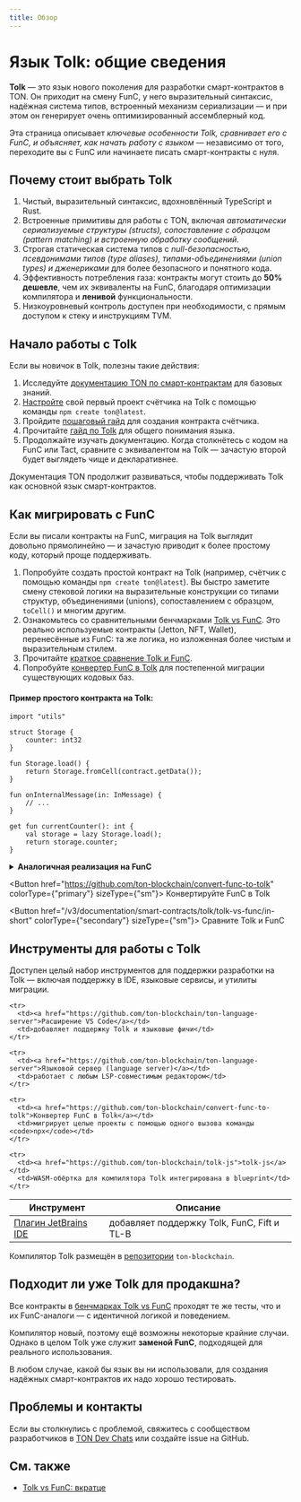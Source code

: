 ```yaml
---
title: Обзор
---
```



# Язык Tolk: общие сведения

**Tolk** — это язык нового поколения для разработки смарт-контрактов в TON. Он приходит на смену FunC, у него выразительный синтаксис, надёжная система типов, встроенный механизм сериализации — и при этом он генерирует очень оптимизированный ассемблерный код.

Эта страница описывает *ключевые особенности Tolk, сравнивает его с FunC, и объясняет, как начать работу с языком* — независимо от того, переходите вы с FunC или начинаете писать смарт-контракты с нуля.

## Почему стоит выбрать Tolk

1. Чистый, выразительный синтаксис, вдохновлённый TypeScript и Rust.
2. Встроенные примитивы для работы с TON, включая *автоматически сериализуемые структуры (structs), сопоставление с образцом (pattern matching) и встроенную обработку сообщений*.
3. Строгая статическая система типов с *null-безопасностью, псевдонимами типов (type aliases), типами-объединениями (union types) и дженериками* для более безопасного и понятного кода.
4. Эффективность потребления газа: контракты могут стоить до **50% дешевле**, чем их эквиваленты на FunC, благодаря оптимизации компилятора и **ленивой** функциональности.
5. Низкоуровневый контроль доступен при необходимости, с прямым доступом к стеку и инструкциям TVM.

## Начало работы с Tolk

Если вы новичок в Tolk, полезны такие действия:

1. Исследуйте [документацию TON по смарт-контрактам](/v3/documentation/smart-contracts/overview) для базовых знаний.
2. [Настройте](/v3/documentation/smart-contracts/tolk/counter-smart-contract/) свой первый проект счётчика на Tolk с помощью команды `npm create ton@latest`.
3. Пройдите [пошаговый гайд](/v3/documentation/smart-contracts/tolk/counter-smart-contract.mdx) для создания контракта счётчика.
4. Прочитайте [гайд по Tolk](/v3/documentation/smart-contracts/tolk/language-guide.mdx) для общего понимания языка.
5. Продолжайте изучать документацию. Когда столкнётесь с кодом на FunC или Tact, сравните с эквивалентом на Tolk — зачастую второй будет выглядеть чище и декларативнее.

Документация TON продолжит развиваться, чтобы поддерживать Tolk как основной язык смарт-контрактов.

## Как мигрировать с FunC

Если вы писали контракты на FunC, миграция на Tolk выглядит довольно прямолинейно — и зачастую приводит к более простому коду, который проще поддерживать.

1. Попробуйте создать простой контракт на Tolk (например, счётчик с помощью команды `npm create ton@latest`). Вы быстро заметите смену стековой логики на выразительные конструкции со типами структур, объединениями (unions), сопоставлением с образцом, `toCell()` и многим другим.
2. Ознакомьтесь со сравнительными бенчмарками [Tolk vs FunC](https://github.com/ton-blockchain/tolk-bench). Это реально используемые контракты (Jetton, NFT, Wallet), перенесённые из FunC: та же логика, но изложенная более чистым и выразительным стилем.
3. Прочитайте [краткое сравнение Tolk и FunC](/v3/documentation/smart-contracts/tolk/tolk-vs-func/in-short).
4. Попробуйте [конвертер FunC в Tolk](https://github.com/ton-blockchain/convert-func-to-tolk) для постепенной миграции существующих кодовых баз.

#### Пример простого контракта на Tolk:

```tolk
import "utils"

struct Storage {
    counter: int32
}

fun Storage.load() {
    return Storage.fromCell(contract.getData());
}

fun onInternalMessage(in: InMessage) {
    // ...
}

get fun currentCounter(): int {
    val storage = lazy Storage.load();
    return storage.counter;
}
```

<details>
  <summary><b>Аналогичная реализация на FunC</b></summary>

  ```func
  #include "utils.fc";

  global int ctx_counter;

  int load_data() impure {
    slice cs = get_data().begin_parse();
    ctx_counter = cs~load_uint(32);
  }

  () recv_internal(int msg_value, cell msg_full, slice msg_body) impure {
    slice cs = msg_full.begin_parse();
    int flags = cs.load_uint(4);
    if (flags & 1) {
      return ();
    }
    ...
  }

  int currentCounter() method_id {
    load_data(); ;; fills global variables
    return ctx_counter;
  }
  ```
</details>

<Button href="https://github.com/ton-blockchain/convert-func-to-tolk" colorType={"primary"} sizeType={"sm"}>
  Конвертируйте FunC в Tolk
</Button>

<Button href="/v3/documentation/smart-contracts/tolk/tolk-vs-func/in-short" colorType={"secondary"} sizeType={"sm"}>
  Сравните Tolk и FunC
</Button>

## Инструменты для работы с Tolk

Доступен целый набор инструментов для поддержки разработки на Tolk — включая поддержку в IDE, языковые сервисы, и утилиты миграции.

<table style={{ width: "100%", tableLayout: "fixed" }}>
  <thead>
    <tr>
      <th style={{ width: "32%" }}>Инструмент</th>
      <th style={{ width: "68%" }}>Описание</th>
    </tr>
  </thead>

  <tbody>
    <tr>
      <td><a href="https://github.com/ton-blockchain/intellij-ton">Плагин JetBrains IDE</a></td>
      <td>добавляет поддержку Tolk, FunC, Fift и TL-B</td>
    </tr>

    <tr>
      <td><a href="https://github.com/ton-blockchain/ton-language-server">Расширение VS Code</a></td>
      <td>добавляет поддержку Tolk и языковые фичи</td>
    </tr>

    <tr>
      <td><a href="https://github.com/ton-blockchain/ton-language-server">Языковой сервер (language server)</a></td>
      <td>работает с любым LSP-совместимым редактором</td>
    </tr>

    <tr>
      <td><a href="https://github.com/ton-blockchain/convert-func-to-tolk">Конвертер FunC в Tolk</a></td>
      <td>мигрирует целые проекты с помощью одного вызова команды <code>npx</code></td>
    </tr>

    <tr>
      <td><a href="https://github.com/ton-blockchain/tolk-js">tolk-js</a></td>
      <td>WASM-обёртка для компилятора Tolk интегрирована в blueprint</td>
    </tr>
  </tbody>
</table>

Компилятор Tolk размещён в [репозитории](https://github.com/ton-blockchain/ton) `ton-blockchain`.

## Подходит ли уже Tolk для продакшна?

Все контракты в [бенчмарках Tolk vs FunC](https://github.com/ton-blockchain/tolk-bench) проходят те же тесты, что и их FunC-аналоги — с идентичной логикой и поведением.

Компилятор новый, поэтому ещё возможны некоторые крайние случаи. Однако в целом Tolk уже служит **заменой FunC**, подходящей для реального использования.

В любом случае, какой бы язык вы ни использовали, для создания надёжных смарт-контрактов их надо хорошо тестировать.

## Проблемы и контакты

Если вы столкнулись с проблемой, свяжитесь с сообществом разработчиков в [TON Dev Chats](https://t.me/addlist/1r5Vcb8eljk5Yzcy) или создайте issue на GitHub.

## См. также

- [Tolk vs FunC: вкратце](/v3/documentation/smart-contracts/tolk/tolk-vs-func/in-short)

<Feedback />
